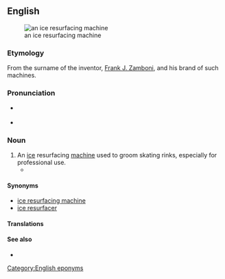 ==English==
[[File:Zamboni.jpg|thumb|an ice resurfacing machine]]

===Etymology===
From the surname of the inventor, [[w:Frank Zamboni|Frank J. Zamboni]], and his brand of such machines.

{{trademark erosion|Zamboni|[http://www.zamboni.com/copyright.html#trademark Frank J. Zamboni & Co. Inc.]|lang=en}}

===Pronunciation===
* {{a|UK}} {{IPA|/zæmˈbəʊ.ni/|lang=en}}
* {{rhymes|əʊni|lang=en}}

===Noun===
{{en-noun}}

# An [[ice]] resurfacing [[machine]] used to groom skating rinks, especially for professional use.
#* {{seeCites}}

====Synonyms====
* [[ice resurfacing machine]]
* [[ice resurfacer]]

====Translations====
{{trans-see|ice resurfacer}}

====See also====
* {{pedia}}

[[Category:English eponyms]]
